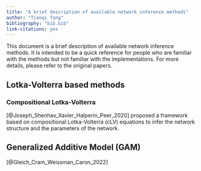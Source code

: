 ```yaml
---
title: "A brief description of available network inference methods"
author: "Tianqi Tang"
bibliography: "bib.bib"
link-citations: yes
---
```


This document is a brief description of available network inference methods. It is intended to be a quick reference for people who are familiar with the methods but not familiar with the implementations. For more details, please refer to the original papers.

## Lotka-Volterra based methods

### Compositional Lotka-Volterra

[@Joseph_Shenhav_Xavier_Halperin_Peer_2020] proposed a framework based on compositional Lotka-Volterra (cLV) equations to infer the network structure and the parameters of the network.

## Generalized Additive Model (GAM)

[@Gleich_Cram_Weissman_Caron_2022]